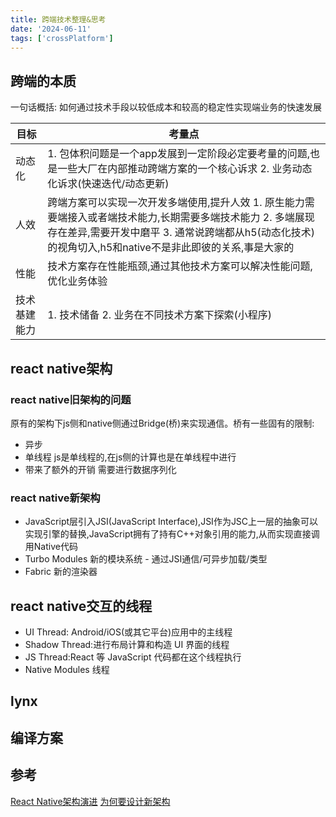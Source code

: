 ```yaml
---
title: 跨端技术整理&思考
date: '2024-06-11'
tags: ['crossPlatform']
---
```


## 跨端的本质
一句话概括: 如何通过技术手段以较低成本和较高的稳定性实现端业务的快速发展

| 目标 | 考量点 |
| ------ | ------ | 
| 动态化 | 	1. 包体积问题是一个app发展到一定阶段必定要考量的问题,也是一些大厂在内部推动跨端方案的一个核心诉求 2. 业务动态化诉求(快速迭代/动态更新)| 
| 人效 | 跨端方案可以实现一次开发多端使用,提升人效 1. 原生能力需要端接入或者端技术能力,长期需要多端技术能力 2. 多端展现存在差异,需要开发中磨平 3. 通常说跨端都从h5(动态化技术)的视角切入,h5和native不是非此即彼的关系,事是大家的   | 
| 性能 | 技术方案存在性能瓶颈,通过其他技术方案可以解决性能问题,优化业务体验 | 
| 技术基建能力    | 1. 技术储备 2. 业务在不同技术方案下探索(小程序) | 

## react native架构

### react native旧架构的问题

原有的架构下js侧和native侧通过Bridge(桥)来实现通信。桥有一些固有的限制:

- 异步
- 单线程 js是单线程的,在js侧的计算也是在单线程中进行
- 带来了额外的开销 需要进行数据序列化

### react native新架构

- JavaScript层引入JSI(JavaScript Interface),JSI作为JSC上一层的抽象可以实现引擎的替换,JavaScript拥有了持有C++对象引用的能力,从而实现直接调用Native代码
- Turbo Modules 新的模块系统 - 通过JSI通信/可异步加载/类型
- Fabric 新的渲染器

## react native交互的线程

- UI Thread: Android/iOS(或其它平台)应用中的主线程
- Shadow Thread:进行布局计算和构造 UI 界面的线程
- JS Thread:React 等 JavaScript 代码都在这个线程执行
- Native Modules 线程

## lynx

## 编译方案

## 参考

[React Native架构演进](http://www.ayqy.net/blog/react-native-new-architecture/)
[为何要设计新架构](https://reactnative.cn/docs/the-new-architecture/why)
